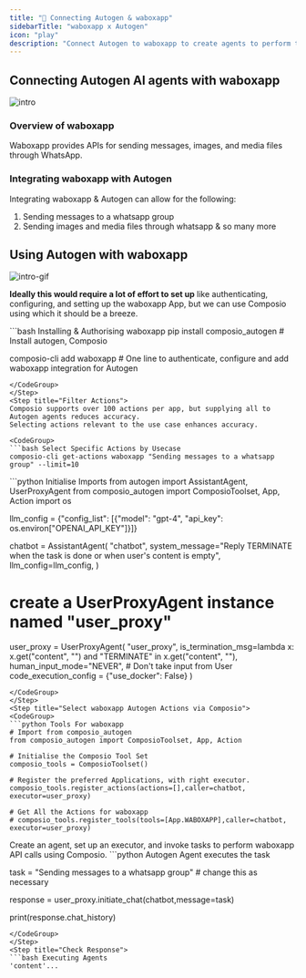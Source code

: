 ```yaml
---
title: "🚀 Connecting Autogen & waboxapp"
sidebarTitle: "waboxapp x Autogen"
icon: "play"
description: "Connect Autogen to waboxapp to create agents to perform tasks using natural language"
---
```


## Connecting Autogen AI agents with waboxapp
![intro](/media/intro.jpg)

### Overview of waboxapp

Waboxapp provides APIs for sending messages, images, and media files through WhatsApp.

### Integrating waboxapp with Autogen

Integrating waboxapp & Autogen can allow for the following:

1. Sending messages to a whatsapp group
2. Sending images and media files through whatsapp
& so many more

## Using Autogen with waboxapp
![intro-gif](/media/intro.gif)
<Steps>
<Step title="Setting Up the Environment">

**Ideally this would require a lot of effort to set up** like authenticating, configuring, and setting up the waboxapp App, but we can use Composio using which it should be a breeze.

<CodeGroup>
```bash Installing & Authorising waboxapp
pip install composio_autogen # Install autogen, Composio 

composio-cli add waboxapp # One line to authenticate, configure and add waboxapp integration for Autogen
```
</CodeGroup>
</Step>
<Step title="Filter Actions">
Composio supports over 100 actions per app, but supplying all to Autogen agents reduces accuracy.
Selecting actions relevant to the use case enhances accuracy.

<CodeGroup>
```bash Select Specific Actions by Usecase
composio-cli get-actions waboxapp "Sending messages to a whatsapp group" --limit=10
```
</CodeGroup>

</Step>
<Step title="Import Base Packages">

<CodeGroup>
```python Initialise Imports
from autogen import AssistantAgent, UserProxyAgent
from composio_autogen import ComposioToolset, App, Action
import os

llm_config = {"config_list": [{"model": "gpt-4", "api_key": os.environ["OPENAI_API_KEY"]}]}

chatbot = AssistantAgent(
    "chatbot",
    system_message="Reply TERMINATE when the task is done or when user's content is empty",
    llm_config=llm_config,
)

# create a UserProxyAgent instance named "user_proxy"
user_proxy = UserProxyAgent(
    "user_proxy",
    is_termination_msg=lambda x: x.get("content", "") and "TERMINATE" in x.get("content", ""),
    human_input_mode="NEVER", # Don't take input from User
    code_execution_config = {"use_docker": False}
)
```
</CodeGroup>
</Step>
<Step title="Select waboxapp Autogen Actions via Composio">
<CodeGroup>
```python Tools For waboxapp
# Import from composio_autogen
from composio_autogen import ComposioToolset, App, Action

# Initialise the Composio Tool Set
composio_tools = ComposioToolset()

# Register the preferred Applications, with right executor. 
composio_tools.register_actions(actions=[],caller=chatbot, executor=user_proxy)

# Get All the Actions for waboxapp
# composio_tools.register_tools(tools=[App.WABOXAPP],caller=chatbot, executor=user_proxy) 
```
</CodeGroup>
</Step>
<Step title="Execute the Agent">
Create an agent, set up an executor, and invoke tasks to perform waboxapp API calls using Composio. 
<CodeGroup>
```python Autogen Agent executes the task

task = "Sending messages to a whatsapp group" # change this as necessary

response = user_proxy.initiate_chat(chatbot,message=task)

print(response.chat_history)
```
</CodeGroup>
</Step>
<Step title="Check Response">
```bash Executing Agents
'content'...
```
</Step>
</Steps>
